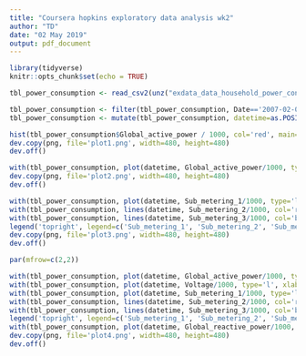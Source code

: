 ```yaml
---
title: "Coursera hopkins exploratory data analysis wk2"
author: "TD"
date: "02 May 2019"
output: pdf_document
---
```


```r
library(tidyverse)
knitr::opts_chunk$set(echo = TRUE)
```

```r
tbl_power_consumption <- read_csv2(unz("exdata_data_household_power_consumption.zip", "household_power_consumption.txt"), na=c("", "NA", "?"), col_types=list(col_date(format='%d/%m/%Y'), col_time(), col_number(), col_number(), col_number(), col_number(), col_number(), col_number(), col_number()))
```

```r
tbl_power_consumption <- filter(tbl_power_consumption, Date=='2007-02-01' | Date=='2007-02-02')
tbl_power_consumption <- mutate(tbl_power_consumption, datetime=as.POSIXct(paste(Date, " ", Time)))
```


```r
hist(tbl_power_consumption$Global_active_power / 1000, col='red', main='Global Active Power', xlab='Global Active Power (kilowatts)')
dev.copy(png, file='plot1.png', width=480, height=480)
dev.off()
```

```r
with(tbl_power_consumption, plot(datetime, Global_active_power/1000, type='l', xlab='', ylab='Global Active Power (kilowats)'))
dev.copy(png, file='plot2.png', width=480, height=480)
dev.off()
```

```r
with(tbl_power_consumption, plot(datetime, Sub_metering_1/1000, type='l', xlab='', ylab='Energy sub metering'))
with(tbl_power_consumption, lines(datetime, Sub_metering_2/1000, col='red'))
with(tbl_power_consumption, lines(datetime, Sub_metering_3/1000, col='blue'))
legend('topright', legend=c('Sub_metering_1', 'Sub_metering_2', 'Sub_metering_3'), col=c('black', 'red', 'blue'), lty=c(1,1))
dev.copy(png, file='plot3.png', width=480, height=480)
dev.off()
```

```r
par(mfrow=c(2,2))

with(tbl_power_consumption, plot(datetime, Global_active_power/1000, type='l', xlab="", ylab="Global Active Power"))
with(tbl_power_consumption, plot(datetime, Voltage/1000, type='l', xlab='datetime', ylab='Voltage'))
with(tbl_power_consumption, plot(datetime, Sub_metering_1/1000, type='l', xlab='', ylab='Energy sub metering'))
with(tbl_power_consumption, lines(datetime, Sub_metering_2/1000, col='red'))
with(tbl_power_consumption, lines(datetime, Sub_metering_3/1000, col='blue'))
legend('topright', legend=c('Sub_metering_1', 'Sub_metering_2', 'Sub_metering_3'), col=c('black', 'red', 'blue'), lty=c(1,1))
with(tbl_power_consumption, plot(datetime, Global_reactive_power/1000, type='l', ylab='Global_reactive_power'))
dev.copy(png, file='plot4.png', width=480, height=480)
dev.off()
```